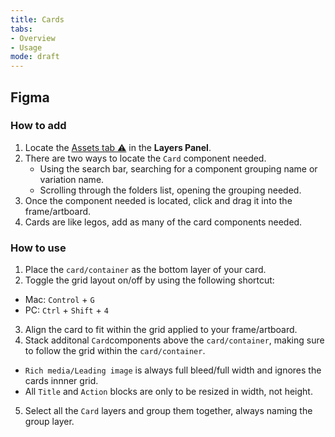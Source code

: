 ```yaml
---
title: Cards
tabs: 
- Overview
- Usage
mode: draft
---
```



## Figma

### How to add

1. Locate the [Assets tab :warning:]() in the **Layers Panel**.
2. There are two ways to locate the `Card` component needed. 
	* Using the search bar, searching for a component grouping name or variation name.
	* Scrolling through the folders list, opening the grouping needed.
3. Once the component needed is located, click and drag it into the frame/artboard. 
4. Cards are like legos, add as many of the card components needed.


### How to use

1. Place the `card/container` as the bottom layer of your card. 
2. Toggle the grid layout on/off by using the following shortcut:
  * Mac: `Control` + `G`
  * PC: `Ctrl` + `Shift` + `4`
3. Align the card to fit within the grid applied to your frame/artboard. 
4. Stack additonal `Card`components above the `card/container`, making sure to follow the grid within the `card/container`. 
  * `Rich media/Leading image` is always full bleed/full width and ignores the cards innner grid. 
  * All `Title` and `Action` blocks are only to be resized in width, not height. 
5. Select all the `Card` layers and group them together, always naming the group layer.  
